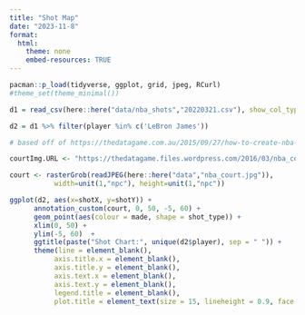 ```yaml
---
title: "Shot Map"
date: "2023-11-8"
format:
  html: 
    theme: none
    embed-resources: TRUE
---
```


```r
pacman::p_load(tidyverse, ggplot, grid, jpeg, RCurl)
#theme_set(theme_minimal())

```

```r
d1 = read_csv(here::here("data/nba_shots","20220321.csv"), show_col_types = FALSE) 

d2 = d1 %>% filter(player %in% c('LeBron James')) 
```

```r
# based off of https://thedatagame.com.au/2015/09/27/how-to-create-nba-shot-charts-in-r/

courtImg.URL <- "https://thedatagame.files.wordpress.com/2016/03/nba_court.jpg"

court <- rasterGrob(readJPEG(here::here("data","nba_court.jpg")),
           width=unit(1,"npc"), height=unit(1,"npc"))

ggplot(d2, aes(x=shotX, y=shotY)) + 
      annotation_custom(court, 0, 50, -5, 60) +
      geom_point(aes(colour = made, shape = shot_type)) +
      xlim(0, 50) +
      ylim(-5, 60)  +
      ggtitle(paste("Shot Chart:", unique(d2$player), sep = " ")) +
      theme(line = element_blank(),
           axis.title.x = element_blank(),
           axis.title.y = element_blank(),
           axis.text.x = element_blank(),
           axis.text.y = element_blank(),
           legend.title = element_blank(),
           plot.title = element_text(size = 15, lineheight = 0.9, face = "bold"))

```

